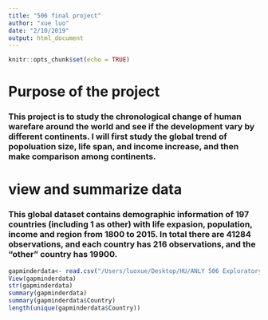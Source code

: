 ```yaml
---
title: "506 final project"
author: "xue luo"
date: "2/10/2019"
output: html_document
---
```


```r
knitr::opts_chunk$set(echo = TRUE)
```
# Purpose of the project
### This project is to study the chronological change of human warefare around the world and see if the development vary by different continents. I will first study the global trend of popoluation size, life span, and income increase, and then make comparison among continents.

# view and summarize data
### This global dataset contains demographic information of 197 countries (including 1 as other) with life expasion, population, income and region from 1800 to 2015. In total there are 41284 observations, and each country has 216 observations, and the "other" country has 19900.

```r
gapminderdata<- read.csv("/Users/luoxue/Desktop/HU/ANLY 506 Exploratory Data Analytics/final_project/Data/gapminder.csv")
View(gapminderdata)
str(gapminderdata)
summary(gapminderdata)
summary(gapminderdata$Country)
length(unique(gapminderdata$Country))
```

